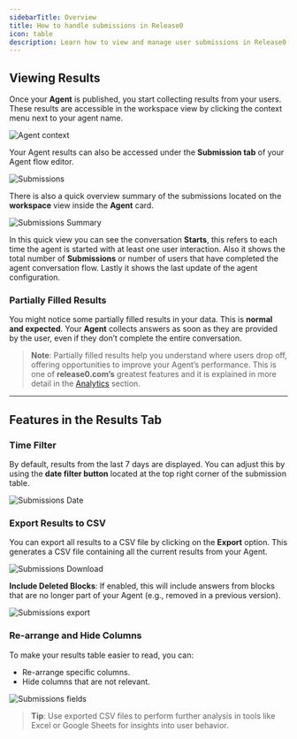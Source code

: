```yaml
---
sidebarTitle: Overview
title: How to handle submissions in Release0
icon: table
description: Learn how to view and manage user submissions in Release0. This guide covers how to access, filter, and export user data collected from your chatbot agent interactions, including handling partially filled results and using analytics features.
---
```


## Viewing Results

Once your **Agent** is published, you start collecting results from your users. These results are accessible in the workspace view by clicking the context menu next to your agent name.

<Frame style={{ maxWidth: '250px' }}>
  <img src="/images/submission/agent-context.png" alt="Agent context" />
</Frame>

 
 Your Agent results can also be accessed under the **Submission tab** of your Agent flow editor. 

 <Frame style={{ maxWidth: '800px' }}>
  <img src="/images/submission/ " alt="Submissions" />
</Frame>

There is also a quick overview summary of the submissions located on the **workspace** view inside the **Agent** card.

 <Frame style={{ maxWidth: '400px' }}>
  <img src="/images/submission/agent-card-detail.png" alt="Submissions Summary" />
</Frame>

In this quick view you can see the conversation **Starts**, this refers to each time the agent is started with at least one user interaction. Also it shows the total number of **Submissions** or number of users that have completed the agent conversation flow. Lastly it shows the last update of the agent configuration.


### Partially Filled Results

You might notice some partially filled results in your data. This is **normal and expected**. Your **Agent** collects answers as soon as they are provided by the user, even if they don’t complete the entire conversation. 

> **Note**: Partially filled results help you understand where users drop off, offering opportunities to improve your Agent’s performance. This is one of **release0.com’s** greatest features and it is explained in more detail in the [Analytics](/submission/analytics) section.

---

## Features in the Results Tab

### Time Filter

By default, results from the last 7 days are displayed. You can adjust this by using the **date filter button** located at the top right corner of the submission table.

 <Frame style={{ maxWidth: '600px' }}>
  <img src="/images/submission/results-date.png" alt="Submissions Date" />
</Frame>



### Export Results to CSV

You can export all results to a CSV file by clicking on the **Export** option. This generates a CSV file containing all the current results from your Agent.

 <Frame style={{ maxWidth: '250px' }}>
  <img src="/images/submission/download.png" alt="Submissions Download" />
</Frame>

**Include Deleted Blocks**: If enabled, this will include answers from blocks that are no longer part of your Agent (e.g., removed in a previous version).
 
 <Frame style={{ maxWidth: '400px' }}>
  <img src="/images/submission/export.png" alt="Submissions export" />
</Frame>


### Re-arrange and Hide Columns

To make your results table easier to read, you can:
- Re-arrange specific columns.
- Hide columns that are not relevant.

 <Frame style={{ maxWidth: '800px' }}>
  <img src="/images/submission/submissions-fields.gif" alt="Submissions fields" />
</Frame>


> **Tip**: Use exported CSV files to perform further analysis in tools like Excel or Google Sheets for insights into user behavior.
